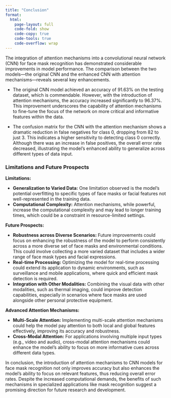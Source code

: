 ```yaml
---
title: "Conclusion"
format:
  html:
    page-layout: full
    code-fold: show
    code-copy: true
    code-tools: true
    code-overflow: wrap
---
```


The integration of attention mechanisms into a convolutional neural network (CNN) for face mask recognition has demonstrated considerable improvements in model performance. The comparison between the two models—the original CNN and the enhanced CNN with attention mechanisms—reveals several key enhancements.

- The original CNN model achieved an accuracy of 91.63% on the testing dataset, which is commendable. However, with the introduction of attention mechanisms, the accuracy increased significantly to 96.37%. This improvement underscores the capability of attention mechanisms to fine-tune the focus of the network on more critical and informative features within the data.

- The confusion matrix for the CNN with the attention mechanism shows a dramatic reduction in false negatives for class 0, dropping from 82 to just 3. This indicates a higher sensitivity to detecting class 0 correctly. Although there was an increase in false positives, the overall error rate decreased, illustrating the model's enhanced ability to generalize across different types of data input.

### Limitations and Future Prospects

**Limitations:**

- **Generalization to Varied Data:** One limitation observed is the model's potential overfitting to specific types of face masks or facial features not well-represented in the training data.
- **Computational Complexity:** Attention mechanisms, while powerful, increase the computational complexity and may lead to longer training times, which could be a constraint in resource-limited settings.

**Future Prospects:**

- **Robustness across Diverse Scenarios:** Future improvements could focus on enhancing the robustness of the model to perform consistently across a more diverse set of face masks and environmental conditions. This could involve collecting a more varied dataset that includes a wider range of face mask types and facial expressions.
- **Real-time Processing:** Optimizing the model for real-time processing could extend its application to dynamic environments, such as surveillance and mobile applications, where quick and efficient mask detection is required.
- **Integration with Other Modalities:** Combining the visual data with other modalities, such as thermal imaging, could improve detection capabilities, especially in scenarios where face masks are used alongside other personal protective equipment.

**Advanced Attention Mechanisms:**

- **Multi-Scale Attention:** Implementing multi-scale attention mechanisms could help the model pay attention to both local and global features effectively, improving its accuracy and robustness.
- **Cross-Modal Attention:** For applications involving multiple input types (e.g., video and audio), cross-modal attention mechanisms could enhance the model’s ability to focus on more informative cues across different data types.

In conclusion, the introduction of attention mechanisms to CNN models for face mask recognition not only improves accuracy but also enhances the model's ability to focus on relevant features, thus reducing overall error rates. Despite the increased computational demands, the benefits of such mechanisms in specialized applications like mask recognition suggest a promising direction for future research and development.